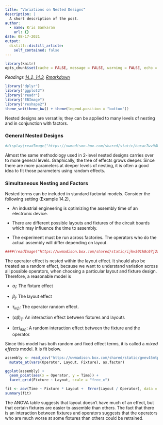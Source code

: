 ```yaml
---
title: "Variations on Nested Designs"
description: |
  A short description of the post.
author:
  - name: Kris Sankaran
    url: {}
date: 08-17-2021
output:
  distill::distill_article:
    self_contained: false
---
```


```r
library(knitr)
opts_chunk$set(cache = FALSE, message = FALSE, warning = FALSE, echo = TRUE)
```

_Readings [14.2, 14.3](), [Rmarkdown]()_



```r
library("dplyr")
library("ggplot2")
library("readr")
library("EBImage")
library("reshape2")
theme_set(theme_bw() + theme(legend.position = "bottom"))
```

Nested designs are versatile; they can be applied to many levels of nesting and
in conjunction with factors.

### General Nested Designs
```r
#display(readImage("https://uwmadison.box.com/shared/static/hacac7wv04k9ua657et7hzd8wg1827ln.png"))
```

Almost the same methodology used in 2-level nested designs carries over to more
general levels. Graphically, the tree of effects grows deeper. Since there are
more parameters at deeper levels of nesting, it is often a good idea to fit
those parameters using random effects.

### Simultaneous Nesting and Factors
Nested terms can be included in standard factorial models. Consider the
following setting (Example 14.2),

* An industrial engineering is optimizing the assembly time of an electronic
device.

* There are different possible layouts and fixtures of the circuit boards which
may influence the time to assembly.

* The experiment must be run across factories. The operators who do the actual
assembly will differ depending on layout.

```r
####(readImage("https://uwmadison.box.com/shared/static/ijhv501h8c07j2xvonxcsg4rkhjoh840.png"))
```

The operator effect is nested within the layout effect. It should also be
treated as a random effect, because we want to understand variation across all
possible operators, when choosing a particular layout and fixture design.
Therefore, a reasonable model is

\begin{align*}
y_{ijkl} &= \mu + \alpha_{i} + \beta_{j} + \tau_{k\left(j\right)} + \left(\alpha\beta\right)_{ij} + \left(\alpha \tau\right)_{ik\left(j\right)}
\end{align*}

* $\alpha_i$: The fixture effect

* $\beta_j$: The layout effect

* $\tau_{k\left(j\right)}$: The operator random effect.

* $\left(\alpha\beta\right)_{ij}$: An interaction effect between fixtures and
layouts

* $\left(\alpha\tau\right)_{ik\left(j\right)}$: A random interaction effect
between the fixture and the operator.

Since this model has both random and fixed effect terms, it is called a _mixed
effects_ model. It is fit below.


```r
assembly <- read_csv("https://uwmadison.box.com/shared/static/gvev45mtp69fb19ng37nlntyiy4x6dmj.csv") %>%
  mutate_at(vars(Operator, Layout, Fixture), as.factor)
```

```r
ggplot(assembly) +
  geom_point(aes(x = Operator, y = Time)) +
  facet_grid(Fixture ~ Layout, scale = "free_x")
```
```r
fit <- aov(Time ~ Fixture * Layout +  Error(Layout / Operator), data = assembly)
summary(fit)
```
The ANOVA table suggests that layout doesn’t have much of an effect, but that
certain fixtures are easier to assemble than others. The fact that there is an
interaction between fixtures and operators suggests that the operators who are
much worse at some fixtures than others could be retrained.
